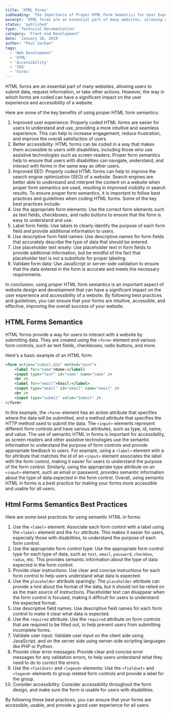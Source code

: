 ```yaml
---
title: 'HTML Forms'
subheading: 'The Importance of Proper HTML Form Semantics for User Experience and Accessibility'
excerpt: 'HTML forms are an essential part of many websites, allowing users to submit data, request information, or take other actions. However, the way in which forms are coded can have a significant impact on the user experience and accessibility of a website.'
status: 'published'
type: 'Technical Documentation'
category: 'Front-end Development'
date: 'January 28, 2019'
author: "Paul Serban"
tags:
  - 'Web Development'
  - 'HTML'
  - 'Accessibility'
  - 'SEO'
  - 'Forms'
---
```


HTML forms are an essential part of many websites, allowing users to submit data, request information, or take other actions. However, the way in which forms are coded can have a significant impact on the user experience and accessibility of a website.

Here are some of the key benefits of using proper HTML form semantics:

1. Improved user experience: Properly coded HTML forms are easier for users to understand and use, providing a more intuitive and seamless experience. This can help to increase engagement, reduce frustration, and improve the overall satisfaction of users.
2. Better accessibility: HTML forms can be coded in a way that makes them accessible to users with disabilities, including those who use assistive technologies such as screen readers. Proper form semantics help to ensure that users with disabilities can navigate, understand, and interact with forms in the same way as other users.
3. Improved SEO: Properly coded HTML forms can help to improve the search engine optimization (SEO) of a website. Search engines are better able to understand and interpret the content on a website when proper form semantics are used, resulting in improved visibility in search results.
To ensure proper form semantics, it is important to follow best practices and guidelines when coding HTML forms. Some of the key best practices include:
1. Use the appropriate form elements: Use the correct form elements such as text fields, checkboxes, and radio buttons to ensure that the form is easy to understand and use.
2. Label form fields: Use labels to clearly identify the purpose of each form field and provide additional information to users.
3. Use descriptive form field names: Use descriptive names for form fields that accurately describe the type of data that should be entered.
4. Use placeholder text wisely: Use placeholder text in form fields to provide additional information, but be mindful of the fact that placeholder text is not a substitute for proper labeling.
5. Validate form data: Use JavaScript or server-side validation to ensure that the data entered in the form is accurate and meets the necessary requirements.

In conclusion, using proper HTML form semantics is an important aspect of website design and development that can have a significant impact on the user experience and accessibility of a website. By following best practices and guidelines, you can ensure that your forms are intuitive, accessible, and effective, improving the overall success of your website.

## HTML Forms Semantics

HTML forms provide a way for users to interact with a website by submitting data. They are created using the `<form>` element and various form controls, such as text fields, checkboxes, radio buttons, and more.

Here's a basic example of an HTML form:

```xml
<form action="submit.php" method="post">
    <label for="name">Name:</label>
    <input type="text" id="name" name="name" />
    <br />
    <label for="email">Email:</label>
    <input type="email" id="email" name="email" />
    <br />
    <input type="submit" value="Submit" />
</form>
```

In this example, the `<form>` element has an action attribute that specifies where the data will be submitted, and a method attribute that specifies the HTTP method used to submit the data. The `<input>` elements represent different form controls and have various attributes, such as type, id, name, and value.
The use of semantic HTML in forms is important for accessibility, as screen readers and other assistive technologies use the semantic information to understand the purpose of form controls and provide appropriate feedback to users.
For example, using a `<label>` element with a for attribute that matches the id of an `<input>` element associates the label with the form control, making it easier for users to understand the purpose of the form control. Similarly, using the appropriate type attribute on an `<input>` element, such as email or password, provides semantic information about the type of data expected in the form control.
Overall, using semantic HTML in forms is a best practice for making your forms more accessible and usable for all users.

## Html Forms Semantics Best Practices

Here are some best practices for using semantic HTML in forms:

1. Use the `<label>` element: Associate each form control with a label using the `<label>` element and the `for` attribute. This makes it easier for users, especially those with disabilities, to understand the purpose of each form control.
2. Use the appropriate form control type: Use the appropriate form control type for each type of data, such as `text`, `email`, `password`, `checkbox`, `radio`, etc. This provides semantic information about the type of data expected in the form control.
3. Provide clear instructions: Use clear and concise instructions for each form control to help users understand what data is expected.
4. Use the `placeholder` attribute sparingly: The `placeholder` attribute can provide a hint about the format of the data, but it should not be relied on as the main source of instructions. Placeholder text can disappear when the form control is focused, making it difficult for users to understand the expected format.
5. Use descriptive field names: Use descriptive field names for each form control to make it clear what data is expected.
6. Use the `required` attribute: Use the `required` attribute on form controls that are required to be filled out, to help prevent users from submitting incomplete forms.
7. Validate user input: Validate user input on the client side using JavaScript, and on the server side using server-side scripting languages like PHP or Python.
8. Provide clear error messages: Provide clear and concise error messages for any validation errors, to help users understand what they need to do to correct the errors.
9. Use the `<fieldset>` and `<legend>` elements: Use the `<fieldset>` and `<legend>` elements to group related form controls and provide a label for the group.
10. Consider accessibility: Consider accessibility throughout the form design, and make sure the form is usable for users with disabilities.

By following these best practices, you can ensure that your forms are accessible, usable, and provide a good user experience for all users.
